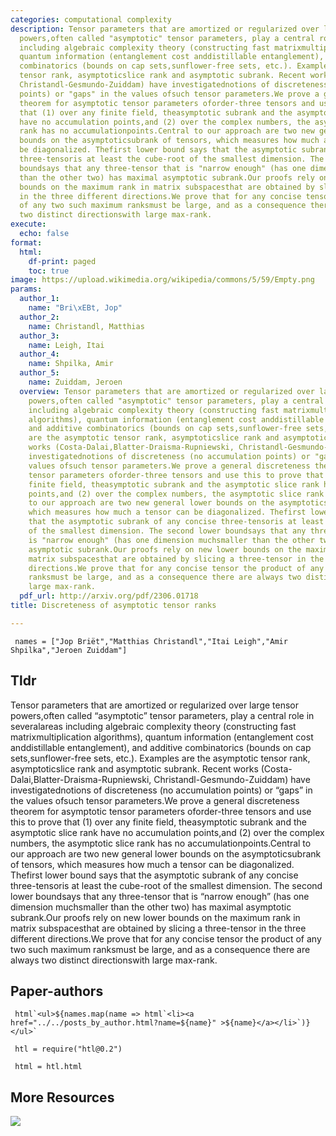 ```yaml
---
categories: computational complexity
description: Tensor parameters that are amortized or regularized over large tensor
  powers,often called "asymptotic" tensor parameters, play a central role in severalareas
  including algebraic complexity theory (constructing fast matrixmultiplication algorithms),
  quantum information (entanglement cost anddistillable entanglement), and additive
  combinatorics (bounds on cap sets,sunflower-free sets, etc.). Examples are the asymptotic
  tensor rank, asymptoticslice rank and asymptotic subrank. Recent works (Costa-Dalai,Blatter-Draisma-Rupniewski,
  Christandl-Gesmundo-Zuiddam) have investigatednotions of discreteness (no accumulation
  points) or "gaps" in the values ofsuch tensor parameters.We prove a general discreteness
  theorem for asymptotic tensor parameters oforder-three tensors and use this to prove
  that (1) over any finite field, theasymptotic subrank and the asymptotic slice rank
  have no accumulation points,and (2) over the complex numbers, the asymptotic slice
  rank has no accumulationpoints.Central to our approach are two new general lower
  bounds on the asymptoticsubrank of tensors, which measures how much a tensor can
  be diagonalized. Thefirst lower bound says that the asymptotic subrank of any concise
  three-tensoris at least the cube-root of the smallest dimension. The second lower
  boundsays that any three-tensor that is "narrow enough" (has one dimension muchsmaller
  than the other two) has maximal asymptotic subrank.Our proofs rely on new lower
  bounds on the maximum rank in matrix subspacesthat are obtained by slicing a three-tensor
  in the three different directions.We prove that for any concise tensor the product
  of any two such maximum ranksmust be large, and as a consequence there are always
  two distinct directionswith large max-rank.
execute:
  echo: false
format:
  html:
    df-print: paged
    toc: true
image: https://upload.wikimedia.org/wikipedia/commons/5/59/Empty.png
params:
  author_1:
    name: "Bri\xEBt, Jop"
  author_2:
    name: Christandl, Matthias
  author_3:
    name: Leigh, Itai
  author_4:
    name: Shpilka, Amir
  author_5:
    name: Zuiddam, Jeroen
  overview: Tensor parameters that are amortized or regularized over large tensor
    powers,often called "asymptotic" tensor parameters, play a central role in severalareas
    including algebraic complexity theory (constructing fast matrixmultiplication
    algorithms), quantum information (entanglement cost anddistillable entanglement),
    and additive combinatorics (bounds on cap sets,sunflower-free sets, etc.). Examples
    are the asymptotic tensor rank, asymptoticslice rank and asymptotic subrank. Recent
    works (Costa-Dalai,Blatter-Draisma-Rupniewski, Christandl-Gesmundo-Zuiddam) have
    investigatednotions of discreteness (no accumulation points) or "gaps" in the
    values ofsuch tensor parameters.We prove a general discreteness theorem for asymptotic
    tensor parameters oforder-three tensors and use this to prove that (1) over any
    finite field, theasymptotic subrank and the asymptotic slice rank have no accumulation
    points,and (2) over the complex numbers, the asymptotic slice rank has no accumulationpoints.Central
    to our approach are two new general lower bounds on the asymptoticsubrank of tensors,
    which measures how much a tensor can be diagonalized. Thefirst lower bound says
    that the asymptotic subrank of any concise three-tensoris at least the cube-root
    of the smallest dimension. The second lower boundsays that any three-tensor that
    is "narrow enough" (has one dimension muchsmaller than the other two) has maximal
    asymptotic subrank.Our proofs rely on new lower bounds on the maximum rank in
    matrix subspacesthat are obtained by slicing a three-tensor in the three different
    directions.We prove that for any concise tensor the product of any two such maximum
    ranksmust be large, and as a consequence there are always two distinct directionswith
    large max-rank.
  pdf_url: http://arxiv.org/pdf/2306.01718
title: Discreteness of asymptotic tensor ranks

---
```

```ojs

 names = ["Jop Briët","Matthias Christandl","Itai Leigh","Amir Shpilka","Jeroen Zuiddam"] 

``` 

## Tldr 
Tensor parameters that are amortized or regularized over large tensor powers,often called "asymptotic" tensor parameters, play a central role in severalareas including algebraic complexity theory (constructing fast matrixmultiplication algorithms), quantum information (entanglement cost anddistillable entanglement), and additive combinatorics (bounds on cap sets,sunflower-free sets, etc.). Examples are the asymptotic tensor rank, asymptoticslice rank and asymptotic subrank. Recent works (Costa-Dalai,Blatter-Draisma-Rupniewski, Christandl-Gesmundo-Zuiddam) have investigatednotions of discreteness (no accumulation points) or "gaps" in the values ofsuch tensor parameters.We prove a general discreteness theorem for asymptotic tensor parameters oforder-three tensors and use this to prove that (1) over any finite field, theasymptotic subrank and the asymptotic slice rank have no accumulation points,and (2) over the complex numbers, the asymptotic slice rank has no accumulationpoints.Central to our approach are two new general lower bounds on the asymptoticsubrank of tensors, which measures how much a tensor can be diagonalized. Thefirst lower bound says that the asymptotic subrank of any concise three-tensoris at least the cube-root of the smallest dimension. The second lower boundsays that any three-tensor that is "narrow enough" (has one dimension muchsmaller than the other two) has maximal asymptotic subrank.Our proofs rely on new lower bounds on the maximum rank in matrix subspacesthat are obtained by slicing a three-tensor in the three different directions.We prove that for any concise tensor the product of any two such maximum ranksmust be large, and as a consequence there are always two distinct directionswith large max-rank.

## Paper-authors

```ojs

 html`<ul>${names.map(name => html`<li><a href="../../posts_by_author.html?name=${name}" >${name}</a></li>`)}</ul>` 

``` 

```ojs

 htl = require("htl@0.2") 

``` 

```ojs

 html = htl.html 

``` 

## More Resources
[![](https://img.shields.io/badge/PDF-green?style=flat)]({{< meta params.pdf_url >}})
